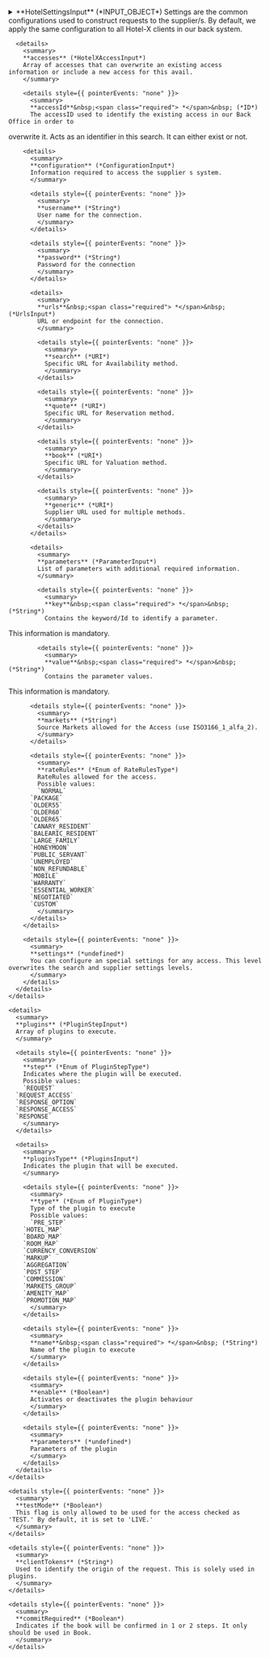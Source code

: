 
<details>
  <summary>
  **HotelSettingsInput** (*INPUT_OBJECT*)  
  Settings are the common configurations used to construct requests to the supplier/s. By default,
we apply the same configuration to all Hotel-X clients in our back system.  
  </summary>
  
    <details style={{ pointerEvents: "none" }}>
      <summary>
      **context** (*String*)  
      Indicates the context of the I/O codes (hotel, board, room and rates)  
      </summary>
    </details>

    <details style={{ pointerEvents: "none" }}>
      <summary>
      **client** (*ID*)  
      Client name set in TGX, present only if the authorization header is of the JWT type. It is used to modify the user initially set in the preload.  
      </summary>
    </details>

    <details style={{ pointerEvents: "none" }}>
      <summary>
      **timeout** (*Int*)  
      Specifies the time limit, in milliseconds, for connecting with suppliers. If multiple suppliers are involved, this timeout applies to all of them. If a supplier exceeds this time limit, the connection to that supplier will be cut. However, Travelgate will keep the connection with the client even if this timeout is exceeded.
    If not set, the value saved in your Hotel-X API default settings will be used.
      </summary>
    </details>

    <details style={{ pointerEvents: "none" }}>
      <summary>
      **operationTimeout** (*Int*)  
      Defines the maximum time, in milliseconds, before an operation is cancelled by our system. Once this time is reached, the operation will be aborted and an error will be returned. This timeout is for the Hotel-X layer and should be set to a higher value than the timeout for suppliers. For example, you could specify timeout as 20000ms and operationTimeout as 22000ms. This means that we will send a timeout of 20000ms to the suppliers and will close the connection at 22000ms if the operationTimeout is exceeded. Optional.
    @deprecated(reason: "deprecated from 2024-11-11.")
      </summary>
    </details>

    <details style={{ pointerEvents: "none" }}>
      <summary>
      **auditTransactions** (*Boolean*)  
      Returns all the transactions exchanged with the supplier.  
      </summary>
    </details>

    <details>
      <summary>
      **businessRules** (*BusinessRulesInput*)  
      Business rules  
      </summary>
  
      <details style={{ pointerEvents: "none" }}>
        <summary>
        **optionsQuota** (*Int*)  
        The maximum number of options returned per board in the search query. If not set, the value saved in your Hotel-X API default settings will be used.
        </summary>
      </details>

      <details style={{ pointerEvents: "none" }}>
        <summary>
        **businessRulesType** (*Enum of BusinessRulesType*)  
        Different business rules to filter the returned options.  
        Possible values:  
        `CHEAPER_AMOUNT`  
      `ROOM_TYPE`  
        </summary>
      </details>
    </details>

    <details>
      <summary>
      **suppliers** (*HotelXSupplierInput*)  
      Array of suppliers. Each one contains its own code, settings and accesses.  
      </summary>
  
      <details>
        <summary>
        **settings** (*SettingsBaseInput*)  
        You can configure an special settings for any supplier. This level overwrites the avail settings level but not the
access settings level.  
        </summary>
  
        <details style={{ pointerEvents: "none" }}>
          <summary>
          **timeout** (*Int*)  
          Milliseconds before the connection is closed.
          </summary>
        </details>

        <details style={{ pointerEvents: "none" }}>
          <summary>
          **auditTransactions** (*Boolean*)  
          Specifies if the exachanged transactions with the supplier have to be logged or not.  
          </summary>
        </details>

        <details style={{ pointerEvents: "none" }}>
          <summary>
          **businessRules** (*undefined*)  
          Business rules  
          </summary>
        </details>

        <details style={{ pointerEvents: "none" }}>
          <summary>
          **currency** (*Currency*)  
          Currency in ISO 4217 standard  
          </summary>
        </details>

        <details style={{ pointerEvents: "none" }}>
          <summary>
          **commitRequired** (*Boolean*)  
          Indicates if the book will be confirmed in 1 or 2 steps  
          </summary>
        </details>
      </details>

      <details style={{ pointerEvents: "none" }}>
        <summary>
        **code**&nbsp;<span class="required"> *</span>&nbsp; (*String*)  
        Code that represents a supplier in our system.
This information is mandatory.  
        </summary>
      </details>

      <details>
        <summary>
        **accesses** (*HotelXAccessInput*)  
        Array of accesses that can overwrite an existing access information or include a new access for this avail.  
        </summary>
  
        <details style={{ pointerEvents: "none" }}>
          <summary>
          **accessId**&nbsp;<span class="required"> *</span>&nbsp; (*ID*)  
          The accessID used to identify the existing access in our Back Office in order to
overwrite it. Acts as an identifier in this search. It can either exist or not.  
          </summary>
        </details>

        <details>
          <summary>
          **configuration** (*ConfigurationInput*)  
          Information required to access the supplier s system.  
          </summary>
  
          <details style={{ pointerEvents: "none" }}>
            <summary>
            **username** (*String*)  
            User name for the connection.  
            </summary>
          </details>

          <details style={{ pointerEvents: "none" }}>
            <summary>
            **password** (*String*)  
            Password for the connection  
            </summary>
          </details>

          <details>
            <summary>
            **urls**&nbsp;<span class="required"> *</span>&nbsp; (*UrlsInput*)  
            URL or endpoint for the connection.  
            </summary>
  
            <details style={{ pointerEvents: "none" }}>
              <summary>
              **search** (*URI*)  
              Specific URL for Availability method.  
              </summary>
            </details>

            <details style={{ pointerEvents: "none" }}>
              <summary>
              **quote** (*URI*)  
              Specific URL for Reservation method.  
              </summary>
            </details>

            <details style={{ pointerEvents: "none" }}>
              <summary>
              **book** (*URI*)  
              Specific URL for Valuation method.  
              </summary>
            </details>

            <details style={{ pointerEvents: "none" }}>
              <summary>
              **generic** (*URI*)  
              Supplier URL used for multiple methods.  
              </summary>
            </details>
          </details>

          <details>
            <summary>
            **parameters** (*ParameterInput*)  
            List of parameters with additional required information.  
            </summary>
  
            <details style={{ pointerEvents: "none" }}>
              <summary>
              **key**&nbsp;<span class="required"> *</span>&nbsp; (*String*)  
              Contains the keyword/Id to identify a parameter.
This information is mandatory.  
              </summary>
            </details>

            <details style={{ pointerEvents: "none" }}>
              <summary>
              **value**&nbsp;<span class="required"> *</span>&nbsp; (*String*)  
              Contains the parameter values.
This information is mandatory.  
              </summary>
            </details>
          </details>

          <details style={{ pointerEvents: "none" }}>
            <summary>
            **markets** (*String*)  
            Source Markets allowed for the Access (use ISO3166_1_alfa_2).  
            </summary>
          </details>

          <details style={{ pointerEvents: "none" }}>
            <summary>
            **rateRules** (*Enum of RateRulesType*)  
            RateRules allowed for the access.  
            Possible values:  
            `NORMAL`  
          `PACKAGE`  
          `OLDER55`  
          `OLDER60`  
          `OLDER65`  
          `CANARY_RESIDENT`  
          `BALEARIC_RESIDENT`  
          `LARGE_FAMILY`  
          `HONEYMOON`  
          `PUBLIC_SERVANT`  
          `UNEMPLOYED`  
          `NON_REFUNDABLE`  
          `MOBILE`  
          `WARRANTY`  
          `ESSENTIAL_WORKER`  
          `NEGOTIATED`  
          `CUSTOM`  
            </summary>
          </details>
        </details>

        <details style={{ pointerEvents: "none" }}>
          <summary>
          **settings** (*undefined*)  
          You can configure an special settings for any access. This level overwrites the search and supplier settings levels.  
          </summary>
        </details>
      </details>
    </details>

    <details>
      <summary>
      **plugins** (*PluginStepInput*)  
      Array of plugins to execute.  
      </summary>
  
      <details style={{ pointerEvents: "none" }}>
        <summary>
        **step** (*Enum of PluginStepType*)  
        Indicates where the plugin will be executed.  
        Possible values:  
        `REQUEST`  
      `REQUEST_ACCESS`  
      `RESPONSE_OPTION`  
      `RESPONSE_ACCESS`  
      `RESPONSE`  
        </summary>
      </details>

      <details>
        <summary>
        **pluginsType** (*PluginsInput*)  
        Indicates the plugin that will be executed.  
        </summary>
  
        <details style={{ pointerEvents: "none" }}>
          <summary>
          **type** (*Enum of PluginType*)  
          Type of the plugin to execute  
          Possible values:  
          `PRE_STEP`  
        `HOTEL_MAP`  
        `BOARD_MAP`  
        `ROOM_MAP`  
        `CURRENCY_CONVERSION`  
        `MARKUP`  
        `AGGREGATION`  
        `POST_STEP`  
        `COMMISSION`  
        `MARKETS_GROUP`  
        `AMENITY_MAP`  
        `PROMOTION_MAP`  
          </summary>
        </details>

        <details style={{ pointerEvents: "none" }}>
          <summary>
          **name**&nbsp;<span class="required"> *</span>&nbsp; (*String*)  
          Name of the plugin to execute  
          </summary>
        </details>

        <details style={{ pointerEvents: "none" }}>
          <summary>
          **enable** (*Boolean*)  
          Activates or deactivates the plugin behaviour  
          </summary>
        </details>

        <details style={{ pointerEvents: "none" }}>
          <summary>
          **parameters** (*undefined*)  
          Parameters of the plugin  
          </summary>
        </details>
      </details>
    </details>

    <details style={{ pointerEvents: "none" }}>
      <summary>
      **testMode** (*Boolean*)  
      This flag is only allowed to be used for the access checked as 'TEST.' By default, it is set to 'LIVE.'  
      </summary>
    </details>

    <details style={{ pointerEvents: "none" }}>
      <summary>
      **clientTokens** (*String*)  
      Used to identify the origin of the request. This is solely used in plugins.  
      </summary>
    </details>

    <details style={{ pointerEvents: "none" }}>
      <summary>
      **commitRequired** (*Boolean*)  
      Indicates if the book will be confirmed in 1 or 2 steps. It only should be used in Book.  
      </summary>
    </details>
  
</details>
